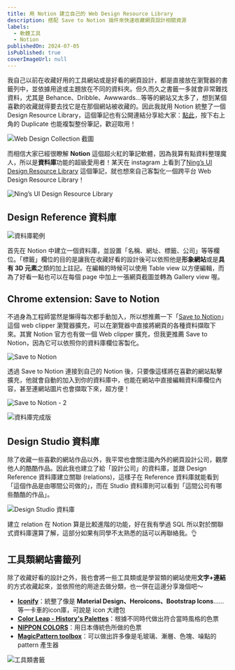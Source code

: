 ```yaml
---
title: 用 Notion 建立自己的 Web Design Resource Library
description: 搭配 Save to Notion 插件來快速收藏網頁設計相關資源
labels:
  - 軟體工具
  - Notion
publishedOn: 2024-07-05
isPublished: true
coverImageUrl: null
---
```


我自己以前在收藏好用的工具網站或是好看的網頁設計，都是直接放在瀏覽器的書籤列中，並依據用途或主題放在不同的資料夾。但久而久之書籤一多就會非常難找資料，尤其是 Behance、Dribble、Awwwards…等等的網站又太多了，想到某個喜歡的收藏就得要去找它是在那個網站被收藏的。因此我就用 Notion 統整了一個 Design Resource Library，這個筆記也有公開連結分享給大家：[點此](https://www.notion.so/Web-Design-Collection-da4040a8f2d44a758a61b31732968aa1?pvs=21)，按下右上角的 Duplicate 也能複製整份筆記，歡迎取用！

![Web Design Collection 截圖](/blog/notion-design-resource-library/1.png)

而相信大家已經很瞭解 **Notion** 這個超火紅的筆記軟體，因為我算有點資料整理魔人，所以是**資料庫**功能的超級愛用者！某天在 instagram 上看到了[Ning’s UI Design Resource Library](https://www.notion.so/c606ff5933984b9b89e753ff2434c219?pvs=21) 這個筆記，就也想來自己客製化一個跨平台 Web Design Resource Library！

![Ning’s UI Design Resource Library](/blog/notion-design-resource-library/2.png)

## Design Reference 資料庫

![資料庫範例](/blog/notion-design-resource-library/3.png)

首先在 Notion 中建立一個資料庫，並設置「名稱、網址、標籤、公司」等等欄位。「標籤」欄位的目的是讓我在收藏好看的設計後可以依照他是**形象網站**或是**具有 3D 元素**之類的加上註記。在編輯的時候可以使用 Table view 以方便編輯，而為了好看一點也可以在每個 page 中加上一張網頁截圖並轉為 Gallery view 喔。

## Chrome extension: Save to Notion

不過身為工程師當然是懶得每次都手動加入，所以想推薦一下「[Save to Notion](https://chromewebstore.google.com/detail/save-to-notion/ldmmifpegigmeammaeckplhnjbbpccmm)」這個 web clipper 瀏覽器擴充，可以在瀏覽器中直接將網頁的各種資料擷取下來。其實 Notion 官方也有做一個 Web clipper 擴充，但我更推薦 Save to Notion，因為它可以依照你的資料庫欄位客製化。

![Save to Notion](/blog/notion-design-resource-library/4.png)

透過 Save to Notion 連接到自己的 Notion 後，只要像這樣將在喜歡的網站點擊擴充，他就會自動的加入到你的資料庫中，也能在網站中直接編輯資料庫欄位內容，甚至連網站圖片也會擷取下來，超方便！

![Save to Notion - 2](/blog/notion-design-resource-library/5.png)

![資料庫完成版](/blog/notion-design-resource-library/6.png)

## Design Studio 資料庫

除了收藏一些喜歡的網站作品以外，我平常也會關注國內外的網頁設計公司，觀摩他人的酷酷作品。因此我也建立了給「設計公司」的資料庫，並跟 Design Reference 資料庫建立關聯 (relations)，這樣子在 Reference 資料庫就能看到「這個作品是由哪間公司做的」，而在 Studio 資料庫則可以看到「這間公司有哪些酷酷的作品」。

![Design Studio 資料庫](/blog/notion-design-resource-library/7.png)

建立 relation 在 Notion 算是比較進階的功能，好在我有學過 SQL 所以對於關聯式資料庫還算了解，這部分如果有同學不太熟悉的話可以再聯絡我。👌

## 工具類網站書籤列

除了收藏好看的設計之外，我也會將一些工具類或是學習類的網站使用**文字+連結**的方式收藏起來，並依照他的用途去做分類，也一併在這邊分享幾個吧～

- [**Iconify**](https://iconify.design/)：統整了像是 **Material Design、Heroicons、Bootstrap Icons**……等一卡車的icon庫，可說是 icon 大禮包
- [**Color Leap - History's Palettes**](https://colorleap.app/home)：根據不同時代做出符合當時風格的色票
- [**NIPPON COLORS**](https://nipponcolors.com/)：用日本傳統色所做的色票
- [**MagicPattern toolbox**](https://www.magicpattern.design/tools)：可以做出許多像是毛玻璃、漸層、色塊、噪點的 pattern 產生器

![工具類書籤](/blog/notion-design-resource-library/8.png)
